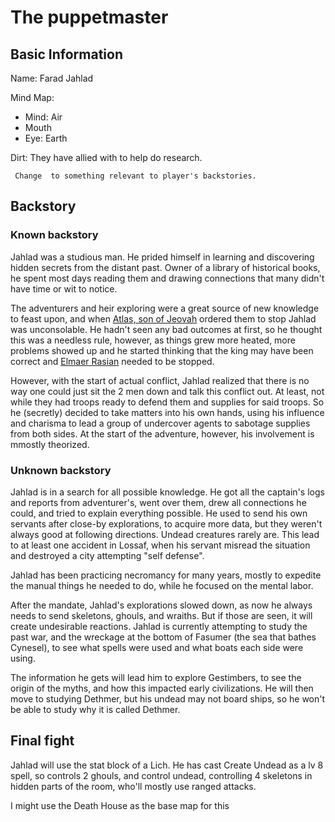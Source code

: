 = The puppetmaster =

== Basic Information ==

Name: Farad Jahlad

Mind Map:
* Mind: Air
* Mouth
* Eye: Earth

Dirt: They have allied with <enemy> to help do research.
  Change <enemy> to something relevant to player's backstories.

== Backstory ==

=== Known backstory ===

Jahlad was a studious man. He prided himself in learning and discovering hidden secrets from the distant past. Owner of a library of historical books, he spent most days reading them and drawing connections that many didn't have time or wit to notice.

The adventurers and heir exploring were a great source of new knowledge to feast upon, and when [[king.wiki|Atlas, son of Jeovah]] ordered them to stop Jahlad was unconsolable. He hadn't seen any bad outcomes at first, so he thought this was a needless rule, however, as things grew more heated, more problems showed up and he started thinking that the king may have been correct and [[rebels.wiki|Elmaer Rasian]] needed to be stopped. 

However, with the start of actual conflict, Jahlad realized that there is no way one could just sit the 2 men down and talk this conflict out. At least, not while they had troops ready to defend them and supplies for said troops. So he (secretly) decided to take matters into his own hands, using his influence and charisma to lead a group of undercover agents to sabotage supplies from both sides. At the start of the adventure, however, his involvement is mmostly theorized.

=== Unknown backstory ===

Jahlad is in a search for all possible knowledge. He got all the captain's logs and reports from adventurer's, went over them, drew all connections he could, and tried to explain everything possible. He used to send his own servants after close-by explorations, to acquire more data, but they weren't always good at following directions. Undead creatures rarely are. This lead to at least one accident in Lossaf, when his servant misread the situation and destroyed a city attempting "self defense".

Jahlad has been practicing necromancy for many years, mostly to expedite the manual things he needed to do, while he focused on the mental labor.

After the mandate, Jahlad's explorations slowed down, as now he always needs to send skeletons, ghouls, and wraiths. But if those are seen, it will create undesirable reactions. Jahlad is currently attempting to study the past war, and the wreckage at the bottom of Fasumer (the sea that bathes Cynesel), to see what spells were used and what boats each side were using.

The information he gets will lead him to explore Gestimbers, to see the origin of the myths, and how this impacted early civilizations. He will then move to studying Dethmer, but his undead may not board ships, so he won't be able to study why it is called Dethmer.

== Final fight ==

Jahlad will use the stat block of a Lich. He has cast Create Undead as a lv 8 spell, so controls 2 ghouls, and control undead, controlling 4 skeletons in hidden parts of the room, who'll mostly use ranged attacks.

I might use the Death House as the base map for this
